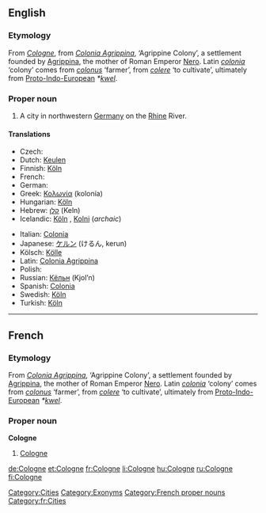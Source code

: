 {{see|cologne}}

==English==
{{wikipedia}}

===Etymology===
From {{F.}} ''[[#French|Cologne]]'', from {{L.}} ''[[Colonia Agrippina]]'', ‘Agrippine Colony’, a settlement founded by [[w:Agrippina the Younger|Agrippina]], the mother of Roman Emperor [[w:Nero|Nero]]. Latin ''[[colonia]]'' ‘colony’ comes from ''[[colonus]]'' ‘farmer’, from ''[[colere]]'' ‘to cultivate’, ultimately from [[Proto-Indo-European]] ''*[[kwel]]''.

===Proper noun===
{{en-proper noun}}

# A city in northwestern [[Germany]] on the [[Rhine]] River.

{{rfc-auto}}
====Translations====
{{trans-top|city in Germany}}
* Czech: {{t-|cs|Kolín nad Rýnem}}
*Dutch: [[Keulen]] {{n}}
*Finnish: [[Köln]]
*French: {{t+|fr|Cologne|f}}
*German: {{t+|de|Köln|n}}
*Greek: [[Κολωνία]] (kolonía) {{f}}
*Hungarian: [[Köln]]
*Hebrew: [[קלן]] (Keln)
*Icelandic: [[Köln#Icelandic|Köln]] {{f}}, [[Kolni]] {{f}} (''archaic'')
{{trans-mid}}
*Italian: [[Colonia]] {{f}}
*Japanese: [[ケルン]] (けるん, kerun)
*Kölsch: [[Kölle]] {{f}}
*Latin: [[Colonia Agrippina]] {{f}}
*Polish: {{t+|pl|Kolonia|f}}
*Russian: [[Кёльн]] (Kjol’n) {{m}}
*Spanish: [[Colonia]] {{f}}
*Swedish: [[Köln]] {{c}}
*Turkish: [[Köln]]
{{trans-bottom}}

[[Category:Cities]]
[[Category:Exonyms]]

----

==French==

===Etymology===
From {{L.|fr}} ''[[Colonia Agrippina]]'', ‘Agrippine Colony’, a settlement founded by [[w:Agrippina the Younger|Agrippina]], the mother of Roman Emperor [[w:Nero|Nero]]. Latin ''[[colonia]]'' ‘colony’ comes from ''[[colonus]]'' ‘farmer’, from ''[[colere]]'' ‘to cultivate’, ultimately from [[Proto-Indo-European]] ''*[[kwel]]''.

===Proper noun===
'''Cologne''' {{f}}

# [[#English|Cologne]]

[[Category:French proper nouns]]
[[Category:fr:Cities]]

[[de:Cologne]]
[[et:Cologne]]
[[fr:Cologne]]
[[li:Cologne]]
[[hu:Cologne]]
[[ru:Cologne]]
[[fi:Cologne]]